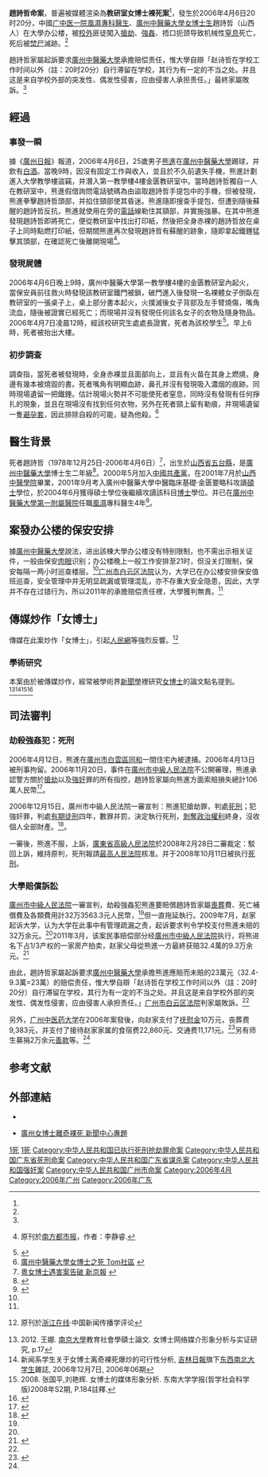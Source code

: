 '''趙詩哲命案'''，普遍被媒體渲染為'''教研室女博士裸死案'''<ref name="南都2016-11-21"/>，發生於2006年4月6日20时20分，中國[[廣州中醫藥大學第一附屬醫院|广中医一院]][[風濕|風濕]][[專科醫生|專科醫生]]、[[廣州中醫藥大學|廣州中醫藥大學]][[女博士|女博士生]]趙詩哲（山西人）在大學办公楼，被[[廣州中醫藥大學|校外]]匪徒闖入[[搶劫|搶劫]]、[[強姦|強姦]]、捂口扼颈导致机械性[[窒息|窒息]]死亡，死后被[[焚尸|焚尸]]滅跡。<ref name="2008-10-20新快报"/>

趙詩哲家屬起訴要求[[廣州中醫藥大學|廣州中醫藥大學]]承擔赔偿责任，惟大學自辯「赵诗哲在学校工作时间以外（註：20时20分）自行滞留在学校，其行为有一定的不当之处。并且这是来自学校外部的突发性、偶发性侵害，应由侵害人承担责任。」最終家屬敗訴。<ref name="2011-07-12新快报"/>

==經過==
===事發一瞬===
據《[[廣州日報|廣州日報]]》報道，2006年4月6日，25歲男子[[熊進|熊進]]在[[廣州中醫藥大學|廣州中醫藥大學]]踢球，并飲有[[白酒|白酒]]。當晚9時，因沒有固定工作與收入，並且於不久前遺失手機，熊進計劃進入大學教學樓盜竊，并潛入第一教學樓4樓金匮教研室中。當時趙詩哲獨自一人在教研室中，熊進假借詢問電話號碼為由盜取趙詩哲手提包中的手機，但被發現，熊進拳擊趙詩哲頭部，并掐住頸部使其昏迷。熊進隨即搜查手提包，但遭到隨後蘇醒的趙詩哲反抗，熊進就使用在旁的[[電話|電話]]線勒住其頸部，并實施強暴。在其中熊進發現趙詩哲即將死亡，便從教研室中找出打印紙，然後把全身赤裸的趙詩哲放在桌子上同時點燃打印紙，但期間熊進再次發現趙詩哲有蘇醒的跡象，隨即拿起鐵錘猛擊其頭部，在確認死亡後離開現場<ref name="南都2016-11-21">{{cite news|url=http://www.chinanews.com.cn/sh/news/2006/11-21/824216.shtml |title=廣州女博士裸死案開審 死者索賠106萬|publisher=[[中國新聞網|中國新聞網]]|archiveurl=https://web.archive.org/web/20160309200857/http://www.chinanews.com/sh/news/2006/11-21/824216.shtml|archivedate=2016-03-09}} 原刊於[[南方都市报|南方都市报]]，作者：李静睿.</ref>。

===發現屍體===
2006年4月6日晚上9時，廣州中醫藥大學第一教學樓4樓的金匮教研室內起火，當保安員前往救火時發現該教研室鐵門被鎖，破門進入後發現一名裸體女子倒臥在教研室的一張桌子上，桌上部分書本起火，火撲滅後女子背部及左手臂燒傷，嘴角流血，隨後被證實已經死亡；而現場并沒有發現任何該名女子的衣物及隨身物品。2006年4月7日凌晨12時，經該校研究生處處長證實，死者為該校學生<ref>{{cite news|url=http://news.sina.com.cn/s/2006-04-08/09328646006s.shtml|title=女博士生嘴角流血左臂烧伤死于教学楼|publisher=新浪新聞中心|date=2006-04-08|access-date=2008-11-14|archive-url=https://web.archive.org/web/20060412194509/http://news.sina.com.cn/s/2006-04-08/09328646006s.shtml|archive-date=2006-04-08|dead-url=no}}</ref>。早上6時，死者被抬出大樓。

===初步調查===
調查指，當死者被發現時，全身赤裸並且面部向上，並且有火苗在其身上燃燒，身邊有幾本被燒毀的書。死者嘴角有明顯血跡，鼻孔并沒有發現吸入濃烟的痕跡。同時現場遺留一把鐵錘。估計現場火勢并不可能使死者窒息，同時沒有發現有任何掙扎的現象，並且在現場沒有找到任何衣物，另外在死者頸上留有勒痕，并現場遺留一隻[[避孕套|避孕套]]，因此排除自殺的可能，疑為他殺。<ref>[http://club.she.tom.com/item_74_15866_0_1.html 廣州中醫藥大學女博士之死 Tom社區] {{webarchive|url=https://web.archive.org/web/20100111041816/http://club.she.tom.com/item_74_15866_0_1.html |date=2010-01-11 }}</ref>
==醫生背景==
死者趙詩哲（1978年12月25日-2006年4月6日）<ref>[http://news.thebeijingnews.com/china/2006/0415/013@174664.htm 粵女博士遇害案告破 新京報] {{webarchive|url=https://web.archive.org/web/20060526034937/http://news.thebeijingnews.com/china/2006/0415/013@174664.htm |date=2006-05-26 }}</ref>，出生於[[山西省|山西省]][[五台縣|五台縣]]，是[[廣州中醫藥大學|廣州中醫藥大學]]博士生二年級<ref>{{Cite web |url=http://www.gzhtcm.com/bbs/read.php?tid=11944 |title=是誰殺了趙詩哲？ 廣州中醫藥大學論壇 |access-date=2008-11-14 |archive-url=https://web.archive.org/web/20140223125419/http://www.gzhtcm.com/bbs/read.php?tid=11944 |archive-date=2014-02-23 |dead-url=yes }}</ref>。2000年5月加入[[中國共產黨|中國共產黨]]，在2001年7月於[[山西中醫學院|山西中醫學院]]畢業，2001年9月考入廣州中醫藥大學中醫臨床基礎·金匮要略科攻讀[[碩士|碩士]]學位，於2004年6月獲得碩士學位後繼續攻讀該科目[[博士|博士]]學位。并已在[[廣州中醫藥大學第一附屬醫院|廣州中醫藥大學第一附屬醫院]]任職[[風濕|風濕]]專科醫生4年<ref>{{Cite web |url=http://www.cnnb.com.cn/new-gb/xwzxzt/system/2006/04/12/005100455.shtml |title=趙詩哲資料 新聞中心 |access-date=2008-11-14 |archive-url=https://web.archive.org/web/20090727160244/http://www.cnnb.com.cn/new-gb/xwzxzt/system/2006/04/12/005100455.shtml |archive-date=2009-07-27 |dead-url=yes }}</ref>。

==案發办公楼的保安安排==

據[[廣州中醫藥大學|廣州中醫藥大學]]說法，进出該棟大學办公楼没有特别限制，也不需出示相关证件，一般由保安[[肉眼|肉眼]]识别；办公楼晚上一般工作安排至21时，但没关灯限制，保安每隔一两小时巡查楼层。<ref name="2011-07-13广州日报"/>[[广州市白云区法院|广州市白云区法院]]认为，大学已在办公楼安排保安值班巡查，安全管理中并无明显疏漏或管理混乱，亦不存重大安全隐患，因此，大学并不存在过错行为，所以2011年的承擔赔偿责任裡，大學獲判無責。<ref name="2011-07-13广州日报"/>

==傳媒炒作「女博士」==

傳媒在此案炒作「女博士」，引起[[人民網|人民網]]等強烈反響。<ref>{{cite news|title=女博士被舆论“妖魔化”的媒体责任|url=http://opinion.people.com.cn/GB/5612931.html.|date=2007年04月13日15:21|author=|publisher=[[人民網|人民網]]觀點|archiveurl=https://web.archive.org/web/20200718110149/http://webcache.googleusercontent.com/search?q=cache%3AVvJitWHQH_sJ%3Aopinion.people.com.cn%2FGB%2F5612931.html+|archivedate=}} 原刊於[[浙江在线|浙江在线]]·中国新闻传播学评论</ref>
===學術研究===
本案由於被傳媒炒作，經常被學術界[[新聞學|新聞學]]裡研究[[女博士|女博士]]的論文點名提到。<ref>2012. 王娜. [[南京大學|南京大學]]教育社會學碩士論文. 女博士网络媒介形象分析与实证研究, p.17</ref><ref>新闻系学生关于女博士离奇裸死爆炒的可行性分析, [[吉林日報|吉林日報]]旗下[[东西南北大学生|东西南北大学生]]雜誌, 2006年12月7日, 2006年06期</ref><ref>2008. 张国平,刘艳辉. 女博士的媒体形象分析. 东南大学学报(哲学社会科学版)2008年S2期, P.184註釋.</ref><ref>{{cite news|title=女博士:被强加的“神话”场域——基于媒介“过度阐释”的符号学批判|url=|date=2011年8月（2011年15期）|author=朱婧雯|journal=《新闻爱好者》|archiveurl=|archivedate=|page=14}}</ref>

==司法審判==
===劫殺強姦犯：死刑===
2006年4月12日，熊進在[[廣州市|廣州市]][[白雲區_(廣州市)|白雲區]][[同和街道_(廣州市)|同和]]一間住宅內被逮捕。2006年4月13日被刑事拘留。2006年11月20日，事件在[[廣州市中級人民法院|廣州市中級人民法院]]不公開審理，熊進承認警方關於[[搶劫|搶劫]]以及[[強奸|強奸]]罪的所有指控，趙詩哲家屬向熊進方面索賠損失總計106萬人民幣<ref>{{Cite web |url=http://news.163.com/06/1121/10/30EPNOI7000120GU.html |title=广州中医药大学女博士裸死案:死者亲属索赔106万 網易新聞中心 |access-date=2008-11-14 |archive-url=https://web.archive.org/web/20070101164115/http://news.163.com/06/1121/10/30EPNOI7000120GU.html |archive-date=2007-01-01 |dead-url=yes }}</ref>。

2006年12月15日，廣州市中級人民法院一審宣判：熊進犯搶劫罪，判處[[死刑|死刑]]；犯強奸罪，判處[[有期徒刑|有期徒刑]]四年，數罪并罰，決定執行死刑，[[剝奪政治權利|剝奪政治權利]]終身，沒收個人全部財產。<ref name="2008-10-20新快报">{{Cite web |url=http://www.51daifu.com/news/2008/0718/D28CC28960E17DCBH220264.Shtml# |title=廣州中醫藥大學女博士裸死案：真相浮出水面 |access-date=2008-11-14 |archive-url=https://web.archive.org/web/20081020090750/http://www.51daifu.com/news/2008/0718/D28CC28960E17DCBH220264.shtml# |archive-date=2008-10-20 |dead-url=yes|publisher=[[金羊网|金羊网]]-[[新快报|新快报]] }}</ref>。

一審後，熊進不服，上訴，[[廣東省高級人民法院|廣東省高級人民法院]]於2008年2月28日二審裁定：駁回上訴，維持原判，死刑報請[[中华人民共和国最高人民法院|最高人民法院]]核准。并于2008年10月11日被执行[[死刑|死刑]]。

===大學賠償訴訟===

[[廣州市中級人民法院|廣州市中級人民法院]]一審宣判，劫殺強姦犯熊進要賠償趙詩哲家屬[[喪葬|喪葬]]費、死亡補償費及各類費用計32万3563.3元人民幣，<ref name="2008-10-20新快报"/>但一直拖延執行。2009年7月，赵家起诉大学，认为大学在此事中有管理疏漏之责，起诉要求判令学校支付熊進未赔的32万余元。<ref name="2011-07-12新快报"/>2011年3月，该案民事赔偿部分经[[廣州市中級人民法院|廣州市中級人民法院]]执行，将熊进名下占1/3产权的一家房产拍卖，赵家父母從熊進一方最終获赔32.4萬的9.3万余元。<ref name="2011-07-12新快报">{{cite news|title=博士裸死案又起波澜 家属状告学校求补赔|url=http://gd.news.sina.com.cn/news/2011/07/12/1157623.html|date=2011年07月12日02:44|author=黄琼,徐丽萍|publisher=[[金羊网|金羊网]]-[[新快报|新快报]]|archiveurl=https://web.archive.org/web/20200710171452/http://gd.news.sina.com.cn/news/2011/07/12/1157623.html|archivedate=2020-07-10}}</ref>

由此，趙詩哲家屬起訴要求[[廣州中醫藥大學|廣州中醫藥大學]]承擔熊進應賠而未賠的23萬元（32.4-9.3萬=23萬）的赔偿责任，惟大學自辯「赵诗哲在学校工作时间以外（註：20时20分）自行滞留在学校，其行为有一定的不当之处。并且这是来自学校外部的突发性、偶发性侵害，应由侵害人承担责任。」[[广州市白云区法院|广州市白云区法院]]判家屬敗訴。<ref name="2011-07-12新快报"/>

另外，[[广州中医药大学|广州中医药大学]]在2006年案發後，向赵家支付了[[抚慰金|抚慰金]]10万元，丧葬费9,383元，并支付了接待赵家家属的食宿费22,860元、交通费11,171元。<ref name="2011-07-13广州日报">{{cite news|title=广州中医药大学女博士校内被奸杀 父母状告学校|date=2011-07-13 |author=林霞虹,云法宣|publisher=[[广州日报|广州日报]]|archiveurl=|archivedate=}}</ref>另有师生募捐2万余元[[善款|善款]]等。<ref name="2011-07-12新快报"/>

== 参考文献 ==
{{Reflist|2}}

==外部連結==

*{{cite web|title=赵诗哲-紀念首頁|publisher=天堂纪念馆|url=http://www.5201000.com/Memorial/Photolist/931466387i25095.html|archiveurl=https://web.archive.org/web/20200710162103/http://www.5201000.com/Memorial/Photolist/931466387i25095.html|archivedate=2020-07-10}}

*[https://web.archive.org/web/20070816224624/http://www.cnnb.com.cn/new-gb/xwzxzt/system/2006/04/12/005100393.shtml 廣州女博士離奇裸死 新聞中心專題]

{{DEFAULTSORT:Zhao趙詩哲命案}}

[[Category:2006年中国命案|1死]]
[[Category:2006年中国死刑案件|1死]]
[[Category:中华人民共和国已执行死刑抢劫罪命案|Category:中华人民共和国已执行死刑抢劫罪命案]]
[[Category:中华人民共和国广东省死刑命案|Category:中华人民共和国广东省死刑命案]]
[[Category:中华人民共和国广东省谋杀案|Category:中华人民共和国广东省谋杀案]]
[[Category:中华人民共和国强奸案|Category:中华人民共和国强奸案]]
[[Category:中华人民共和国广州市命案|Category:中华人民共和国广州市命案]]
[[Category:2006年4月|Category:2006年4月]]
[[Category:2006年广州|Category:2006年广州]]
[[Category:2006年广东|Category:2006年广东]]